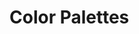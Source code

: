 
<Meta title="Grid" of={ColorStories} />

# Color Palettes

<style>
  {`
    .colors {
      display: flex;
    }

    .colors span {
      height: 50px;
    }
  `}
</style>

<Stories />
